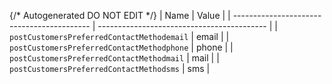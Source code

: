 {/* Autogenerated DO NOT EDIT  */}
| Name                                       | Value                                      |
| ------------------------------------------ | ------------------------------------------ |
| `postCustomersPreferredContactMethodemail` | email                                      |
| `postCustomersPreferredContactMethodphone` | phone                                      |
| `postCustomersPreferredContactMethodmail`  | mail                                       |
| `postCustomersPreferredContactMethodsms`   | sms                                        |